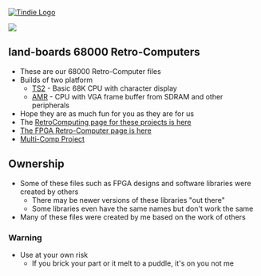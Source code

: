 <a href="https://www.tindie.com/products/land_boards/retrocomputer-fpga-card-pcb-only/" >
<img src="http://land-boards.com/tindie/tindie-larges-v2.png" alt="Tindie Logo">
</img></a> 

<img src="http://land-boards.com/blwiki/images/8/8f/RETRO-EP4CE15-REV4-BLACK-P1464-720PX.jpg"></img>

== land-boards 68000 Retro-Computers ==

* These are our 68000 Retro-Computer files
* Builds of two platform
** [https://github.com/douggilliland/Retro-Computers/tree/master/68000/TS2_FPGA TS2] - Basic 68K CPU with character display
** [https://github.com/douggilliland/Retro-Computers/tree/master/68000/TG68_AMR AMR] - CPU with VGA frame buffer from SDRAM and other peripherals
* Hope they are as much fun for you as they are for us
* The [http://land-boards.com/blwiki/index.php?title=RetroComputing RetroComputing page for these projects is here]
* [https://github.com/douggilliland/Retro-Computers/tree/master/FPGA%20Retro%20Computers The FPGA Retro-Computer page is here]
* [https://github.com/douggilliland/MultiComp Multi-Comp Project]

== Ownership ==

* Some of these files such as FPGA designs and software libraries were created by others
** There may be newer versions of these libraries "out there"
** Some libraries even have the same names but don't work the same
* Many of these files were created by me based on the work of others

=== Warning ===

* Use at your own risk
** If you brick your part or it melt to a puddle, it's on you not me
